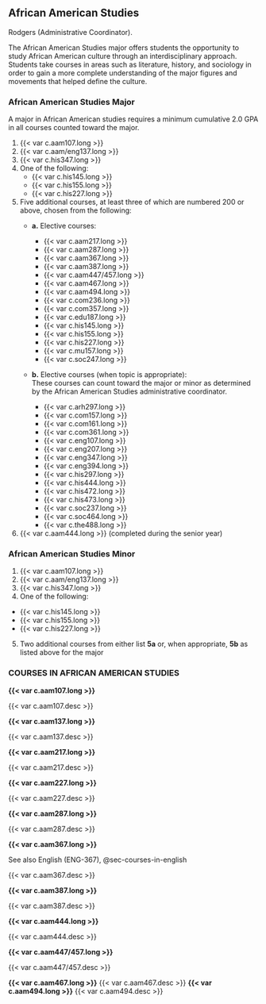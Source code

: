 ## African American Studies
Rodgers (Administrative Coordinator). 

The African American Studies major offers students the opportunity to study African American culture through an interdisciplinary approach.  Students take courses in areas such as literature, history, and sociology in order to gain a more complete understanding of the major figures and movements that helped define the culture.

### African American Studies Major 

A major in African American studies requires a minimum cumulative 2.0 GPA in all courses counted toward the major.

1. {{< var c.aam107.long >}} 
2. {{< var c.aam/eng137.long >}} 
3. {{< var c.his347.long >}} 
4. One of the following: 
  	- {{< var c.his145.long >}} 
  	- {{< var c.his155.long >}} 
  	- {{< var c.his227.long >}} 
    
5. Five additional courses, at least three of which are numbered 200 or above, chosen from the following: 
	- **a.** Elective courses:
		- {{< var c.aam217.long >}} 
		- {{< var c.aam287.long >}} 
		- {{< var c.aam367.long >}} 
		- {{< var c.aam387.long >}} 
		- {{< var c.aam447/457.long >}} 
		- {{< var c.aam467.long >}} 
		- {{< var c.aam494.long >}} 
		- {{< var c.com236.long >}} 
   		- {{< var c.com357.long >}} 
		- {{< var c.edu187.long >}} 
		- {{< var c.his145.long >}} 
		- {{< var c.his155.long >}} 
		- {{< var c.his227.long >}} 
		- {{< var c.mu157.long >}} 
		- {{< var c.soc247.long >}} 

	- **b.** Elective courses (when topic is appropriate):  \	
	These courses can count toward the major or minor as determined by the African American Studies administrative coordinator. 
    
		- {{< var c.arh297.long >}} 
		- {{< var c.com157.long >}} 
		- {{< var c.com161.long >}} 
		- {{< var c.com361.long >}} 
		- {{< var c.eng107.long >}} 
		- {{< var c.eng207.long >}} 
		- {{< var c.eng347.long >}} 
		- {{< var c.eng394.long >}} 
		- {{< var c.his297.long >}} 
		- {{< var c.his444.long >}} 
		- {{< var c.his472.long >}} 
		- {{< var c.his473.long >}} 
		- {{< var c.soc237.long >}} 
		- {{< var c.soc464.long >}} 
		- {{< var c.the488.long >}} 

6. {{< var c.aam444.long >}} (completed during the senior year)

### African American Studies Minor 
1. {{< var c.aam107.long >}}     
2. {{< var c.aam/eng137.long >}} 
3. {{< var c.his347.long >}}     
4. One of the following:

  - {{< var c.his145.long >}} 
  - {{< var c.his155.long >}} 
  - {{< var c.his227.long >}} 

5. Two additional courses from either list **5a** or, when appropriate, **5b** as listed above for the major 

### COURSES IN AFRICAN AMERICAN STUDIES {#sec-courses-in-african-american-studies}

 **{{< var c.aam107.long >}}** 

{{< var c.aam107.desc >}}

 **{{< var c.aam137.long >}}** 

{{< var c.aam137.desc >}}

 **{{< var c.aam217.long >}}** 

{{< var c.aam217.desc >}}

 **{{< var c.aam227.long >}}** 

{{< var c.aam227.desc >}}

 **{{< var c.aam287.long >}}** 

{{< var c.aam287.desc >}}

 **{{< var c.aam367.long >}}**

See also English (ENG-367), @sec-courses-in-english

{{< var c.aam367.desc >}}

 **{{< var c.aam387.long >}}** 

{{< var c.aam387.desc >}}

 **{{< var c.aam444.long >}}** 

{{< var c.aam444.desc >}}

 **{{< var c.aam447/457.long >}}** 

{{< var c.aam447/457.desc >}}

 **{{< var c.aam467.long >}}** 
{{< var c.aam467.desc >}}
 **{{< var c.aam494.long >}}** 
{{< var c.aam494.desc >}} 
